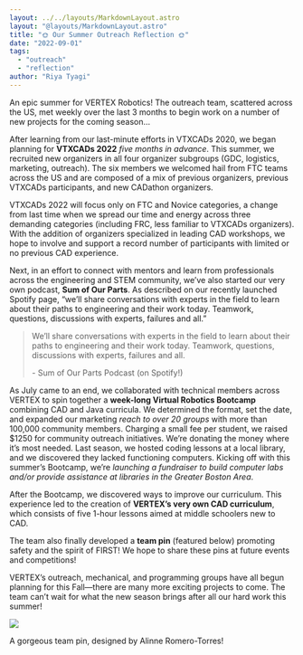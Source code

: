 ```yaml
---
layout: ../../layouts/MarkdownLayout.astro
layout: "@layouts/MarkdownLayout.astro"
title: "🌞 Our Summer Outreach Reflection 🌞"
date: "2022-09-01"
tags:
  - "outreach"
  - "reflection"
author: "Riya Tyagi"
---
```


An epic summer for VERTEX Robotics! The outreach team, scattered across the US, met weekly over the last 3 months to begin work on a number of new projects for the coming season…

After learning from our last-minute efforts in VTXCADs 2020, we began planning for **VTXCADs 2022** _five months in advance_. This summer, we recruited new organizers in all four organizer subgroups (GDC, logistics, marketing, outreach). The six members we welcomed hail from FTC teams across the US and are composed of a mix of previous organizers, previous VTXCADs participants, and new CADathon organizers. 

VTXCADs 2022 will focus only on FTC and Novice categories, a change from last time when we spread our time and energy across three demanding categories (including FRC, less familiar to VTXCADs organizers). With the addition of organizers specialized in leading CAD workshops, we hope to involve and support a record number of participants with limited or no previous CAD experience. 

Next, in an effort to connect with mentors and learn from professionals across the engineering and STEM community, we’ve also started our very own podcast, **Sum of Our Parts**. As described on our recently launched Spotify page, “we’ll share conversations with experts in the field to learn about their paths to engineering and their work today. Teamwork, questions, discussions with experts, failures and all.”

> We’ll share conversations with experts in the field to learn about their paths to engineering and their work today. Teamwork, questions, discussions with experts, failures and all.
>
> \- Sum of Our Parts Podcast (on Spotify!)

As July came to an end, we collaborated with technical members across VERTEX to spin together a **week-long Virtual Robotics Bootcamp** combining CAD and Java curricula. We determined the format, set the date, and expanded our marketing _reach to over 20 groups_ with more than 100,000 community members. Charging a small fee per student, we raised $1250 for community outreach initiatives. We’re donating the money where it’s most needed. Last season, we hosted coding lessons at a local library, and we discovered they lacked functioning computers. Kicking off with this summer’s Bootcamp, we’re _launching a fundraiser to build computer labs and/or provide assistance at libraries in the Greater Boston Area_.

After the Bootcamp, we discovered ways to improve our curriculum. This experience led to the creation of **VERTEX’s very own CAD curriculum**, which consists of five 1-hour lessons aimed at middle schoolers new to CAD.

The team also finally developed a **team pin** (featured below) promoting safety and the spirit of FIRST! We hope to share these pins at future events and competitions! 

VERTEX’s outreach, mechanical, and programming groups have all begun planning for this Fall—there are many more exciting projects to come. The team can’t wait for what the new season brings after all our hard work this summer!

![](/images/centered-1024x1024.png)

A gorgeous team pin, designed by Alinne Romero-Torres!
